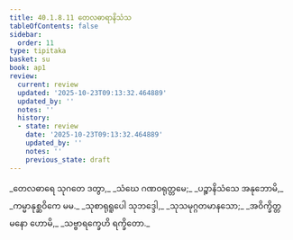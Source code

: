 ```yaml
---
title: 40.1.8.11 တေလဓာရာနိသံသ
tableOfContents: false
sidebar:
  order: 11
type: tipitaka
basket: su
book: ap1
review:
  current: review
  updated: '2025-10-23T09:13:32.464889'
  updated_by: ''
  notes: ''
  history:
  - state: review
    date: '2025-10-23T09:13:32.464889'
    updated_by: ''
    notes: ''
    previous_state: draft
---
```



<ReviewStatus review={frontmatter.review} showDetails={true} />

<HypothesisAnnotation frontmatter={frontmatter} />

<DynamicBreadcrumb />

<Division number="121" book="ap1" e="ch" v="20" p="361">

<Paragraph number="4418" type="verses" book="ap1">
_တေလဓာရေ သုဂတေ ဒတွာ,_  
_သံဃေ ဂဏဝရုတ္တမေ;_  
_ပဉ္စာနိသံသေ အနုဘောမိ,_  
_ကမ္မာနုစ္ဆဝိကေ မမ._  

</Paragraph>

</Division>
<Division number="122" book="ap1" e="ch" v="20" p="361">

<Paragraph number="4419" type="verses" book="ap1">
_သုစာရုရူပေါ သုဘဒ္ဒေါ,_  
_သုသမုဂ္ဂတမာနသော;_  
_အဝိက္ခိတ္တမနော ဟောမိ,_  
_သဗ္ဗာရက္ခေဟိ ရက္ခိတော._
</Paragraph>
</Division>